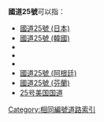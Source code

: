 '''國道25號'''可以指：
* [[國道25號|國道25號 (日本)]]
* [[國道25號_(韓國)|國道25號 (韓國)]]
* {{Link-fr|國道25號 (法國)|Route nationale 25 (France)}}
* {{Link-en|國道25號 (印度)|National Highway 25 (India)}}
* {{Link-vi|國道25號 (越南)|Quốc lộ 25}}
* [[國道25號_(阿根廷)|國道25號 (阿根廷)]]
* [[国道25号_(芬兰)|國道25號 (芬蘭)]]
* [[25号美国国道|25号美国国道]] 

{{Roadindex}}
[[Category:相同編號道路索引|Category:相同編號道路索引]]